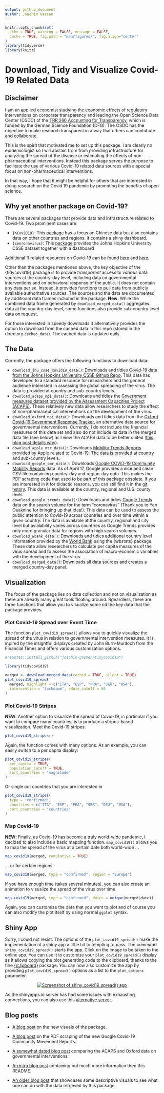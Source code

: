 ```yaml
---
output: github_document
author: Joachim Gassen
---
```


```r
knitr::opts_chunk$set(
  echo = TRUE, warning = FALSE, message = FALSE, 
  cache = TRUE, fig.path = "man/figures/", fig.align="center"
)
library(tidyverse)
library(knitr)
```

# Download, Tidy and Visualize Covid-19 Related Data

## Disclaimer

I am an applied economist studying the economic effects of regulatory interventions on corporate transparency and leading the Open Science Data Center (OSDC) of the [TRR 266 Accounting for Transparency](https://accounting-for-transparency.de), which is funded by the German Science Foundation (DFG).
The OSDC has the objective to make research transparent in a way that others can contribute and collaborate.

This is the spirit that motivated me to set up this package. I am clearly no epidemiologist so I will abstain from from providing infrastructure for analyzing the spread of the disease or estimating the effects of non-pharmaceutical interventions. Instead this package serves the purpose to  facilitate the use of various Covid-19 related data sources with a special focus on non-pharmaceutical interventions.

In that way, I hope that it might be helpful for others that are interested in doing research on the Covid 19 pandemic by promoting the benefits of open science.


## Why yet another package on Covid-19?

There are several packages that provide data and infrastructure related to Covid-19. Two prominent cases are:

- `{nCov2019}`: This [package](https://github.com/GuangchuangYu/nCov2019) has a focus on Chinese data but also contains data on other countries and regions. It contains a shiny dashboard. 
- `{conronavirus}`: This [package](https://github.com/RamiKrispin/coronavirus) provides
the Johns Hopkins University CSSE dataset together with a dashboard

Additional R related resources on Covid-19 can be found [here](https://www.statsandr.com/blog/top-r-resources-on-covid-19-coronavirus/) and [here](https://github.com/mine-cetinkaya-rundel/covid19-r).

Other than the packages mentioned above, the key objective of the {tidycovid19} package is to provide *transparent* access to *various* data sources at the country-day level, including data on governmental interventions and on behavioral response of the public. It does not contain any data per se. Instead, it provides functions to pull data from publicly available authoritative sources. The sources and the data are documented by additional data frames included in the package. **New**: While the combined data frame generated by `download_merged_data()` aggregates data at the country-day level, some functions also provide sub-country level data on request. 

For those interested in speedy downloads it alternatively provides the option to download from the cached data in this repo (stored in the directory `cached_data`). The cached data is updated daily.


## The Data

Currently, the package offers the following functions to download data:

- `download_jhu_csse_covid19_data()`: Downloads and tidies [Covid-19 data from the Johns Hopkins University CSSE Github Repo](https://github.com/CSSEGISandData/COVID-19). This data has developed to a standard resource for researchers and the general audience 
interested in assessing the global spreading of the virus. The data is provided at country  and sub-country levels.
- `download_acaps_npi_data()`: Downloads and tidies the [Government measures dataset provided by the Assessment Capacities Project (ACAPS)](https://www.acaps.org/covid19-government-measures-dataset). These relatively new data allow researchers to study the effect of non-pharmaceutical interventions on the development of the virus. 
- `download_oxford_npi_data()`: Downloads and tidies data from the [Oxford Covid-19 Government Response Tracker](https://www.bsg.ox.ac.uk/research/research-projects/oxford-covid-19-government-response-tracker), an alternative data source for governmental interventions. Currently, I do not include the financial measures of this data set and also do not include its data in the merged data file (see below) as I view the ACAPS data to be better suited ([this blog post details why](https://joachim-gassen.github.io/2020/04/exploring-and-benchmarking-oxford-government-response-data/)). 
- `download_apple_mtr_data()`: Downloads [Mobility Trends Reports provided by Apple](https://www.apple.com/covid19/mobility) related to Covid-19. The data is provided at country  and sub-country levels.
- `download_google_cmr_data()`: Downloads [Google COVID-19 Community Mobility Reports](https://www.google.com/covid19/mobility/) data. As of April 17, Google provides a nice and clean CSV file containing country-day and region-day data. This makes the PDF scraping code that used to be part of this package obsolete. If you are interested in it for didactic reasons, you can still find it in the [git hstory](https://github.com/joachim-gassen/tidycovid19/tree/947f010bccb111bc181ca31889c6f2f86b841fb5/R). This data is available at the country, regional and U.S. county level.
- `download_google_trends_data()`: Downloads and tidies [Google Trends](https://trends.google.com/trends/) data on the search volume for the term "coronavirus" (Thank you to Yan Ouaknine for bringing up that idea!). This data can be used to assess the public attention to Covid-19 across countries and over time within a given country. The data is available at the country, regional and city level but avialability varies across countries as Google Trends provides only more granular data for regions with high search volumes.
- `download_wbank_data()`: Downloads and tidies additional country level information provided by the [World Bank](https://data.worldbank.org) using the {wbstats} package. These data allow researchers to calculate per capita measures of the virus spread and to assess the association of macro-economic variables with the development of the virus.
- `download_merged_data()`: Downloads all data sources and creates a merged country-day panel.


## Visualization

The focus of the package lies on data collection and not on visualization as there are already many great tools floating around. Rgeardless, there are three functions that allow you to visualize some od the key data that the package provides.


### Plot Covid-19 Spread over Event Time

The function `plot_covid19_spread()` allows you to quickly visualize the spread of the virus in relation to governmental intervention measures. It is inpired by the insightful displays created by John Burn-Murdoch from the Financial Times and offers various customization options.

```r
#remotes::install_github("joachim-gassen/tidycovid19")

library(tidycovid19)

merged <- download_merged_data(cached = TRUE, silent = TRUE)
plot_covid19_spread(
  merged, highlight = c("ITA", "ESP", "FRA", "DEU", "USA"),
  intervention = "lockdown", edate_cutoff = 50
)
```


### Plot Covid-19 Stripes

**NEW**: Another option to visualize the spread of Covid-19, in particular if you want to compare many countries, is to produce a stripes-based visualization. Meet the Covid-19 stripes:

```r
plot_covid19_stripes()
```

Again, the function comes with many options. As an example, you can easily switch to a per capita display:

```r
plot_covid19_stripes(
  per_capita = TRUE, 
  population_cutoff = TRUE, 
  sort_countries = "magnitude"
)
```

Or single out countries that you are interested in

```r
plot_covid19_stripes(
  type = "confirmed", 
  countries = c("ITA", "ESP", "FRA", "GBR", "DEU", "USA"),
  sort_countries = "countries"
)
```

### Map Covid-19

**NEW**: Finally, as Covid-19 has become a truly world-wide pandemic, I decided to also include a basic mapping function. `map_covid19()` allows you to map the spread of the virus at a certain date both world-wide ...

```r
map_covid19(merged, cumulative = TRUE)
```

... or for certain regions.

```r
map_covid19(merged, type = "confirmed", region = "Europe")
```

If you have enough time (takes several minutes), you can also create an animation to visualize the spread of the virus over time.

```r
map_covid19(merged, type = "confirmed", dates = unique(merged$date))
```

Again, you can customize the data that you want to plot and of course you can also modify the plot itself by using normal `ggplot` syntax.


## Shiny App

Sorry, I could not resist. The options of the `plot_covid19_spread()` make the 
implementation of a shiny app a little bit to tempting to pass. The command
`shiny_covid19_spread()` starts the app. Click on the image to be taken to the 
online app. You can use it to customize your `plot_covid19_spread()`
display as it allows copying the plot generating code to the clipboard,
thanks to the fine [{rclipboard}](https://github.com/sbihorel/rclipboard) 
package. You can now also customize the app by providing `plot_covid19_spread()`
options as a list to the `plot_options` parameter.

<center>
[![Screenshot of `shiny_covid19_spread()` app](man/figures/shiny_covid19_spread.png)](https://jgassen.shinyapps.io/tidycovid19/)
</center>

As the shinyapps.io server has had some issues with exhausting connections, you can also
use this [alternative server](https://trr266.wiwi.hu-berlin.de/shiny/tidycovid19/).


## Blog posts

- [A blog post](https://joachim-gassen.github.io/2020/04/tidycovid19-new-viz-and-npi_lifting/) on the new visuals of the package. 

- [A blog post](https://joachim-gassen.github.io/2020/04/scrape-google-covid19-cmr-data/) on the PDF scraping of the new Google Covid-19 Community Movement Reports. 

- [A somewhat dated blog post](https://joachim-gassen.github.io/2020/04/exploring-and-benchmarking-oxford-government-response-data/) comparing the ACAPS and Oxford data on governmental interventions.

- [An intro blog post](https://joachim-gassen.github.io/2020/03/meet-tidycovid19-yet-another-covid-19-related-r-package/) containing not much more information then this README.

- [An older blog post](https://joachim-gassen.github.io/2020/03/merge-covid-19-data-with-governmental-interventions-data/) that showcases some descriptive visuals to see what one can do with the data retrieved by this package.


